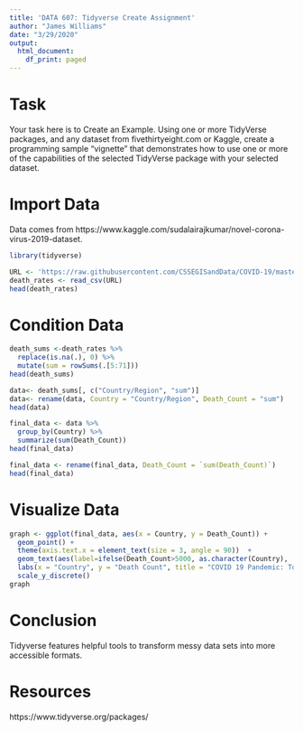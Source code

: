 ```yaml
---
title: 'DATA 607: Tidyverse Create Assignment'
author: "James Williams"
date: "3/29/2020"
output:
  html_document:
    df_print: paged
---
```

# Task
Your task here is to Create an Example.  Using one or more TidyVerse packages, and any dataset from fivethirtyeight.com or Kaggle, create a programming sample “vignette” that demonstrates how to use one or more of the capabilities of the selected TidyVerse package with your selected dataset. 

# Import Data
Data comes from https://www.kaggle.com/sudalairajkumar/novel-corona-virus-2019-dataset.
```r
library(tidyverse)
```
```r
URL <- 'https://raw.githubusercontent.com/CSSEGISandData/COVID-19/master/csse_covid_19_data/csse_covid_19_time_series/time_series_covid19_deaths_global.csv'
death_rates <- read_csv(URL)
head(death_rates)
```
# Condition Data
```r
death_sums <-death_rates %>%
  replace(is.na(.), 0) %>%
  mutate(sum = rowSums(.[5:71]))
head(death_sums)
```
```r
data<- death_sums[, c("Country/Region", "sum")]
data<- rename(data, Country = "Country/Region", Death_Count = "sum")
head(data)
```
```r
final_data <- data %>%
  group_by(Country) %>%
  summarize(sum(Death_Count))
head(final_data)
```
```r
final_data <- rename(final_data, Death_Count = `sum(Death_Count)`)
head(final_data)
```
# Visualize Data
```r
graph <- ggplot(final_data, aes(x = Country, y = Death_Count)) + 
  geom_point() + 
  theme(axis.text.x = element_text(size = 3, angle = 90))  + 
  geom_text(aes(label=ifelse(Death_Count>5000, as.character(Country), '')), hjust=1, vjust=1) + 
  labs(x = "Country", y = "Death Count", title = "COVID 19 Pandemic: Total Death Counts Worldwide Since 22 January 2020") +
  scale_y_discrete()
graph
```

# Conclusion
Tidyverse features helpful tools to transform messy data sets into more accessible formats.

# Resources
https://www.tidyverse.org/packages/